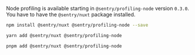 <Note>

Node profiling is available starting in `@sentry/profiling-node` version `0.3.0`.
You have to have the `@sentry/nuxt` package installed.

</Note>

```bash {tabTitle:npm}
npm install @sentry/nuxt @sentry/profiling-node --save
```

```bash {tabTitle:yarn}
yarn add @sentry/nuxt @sentry/profiling-node
```

```bash {tabTitle:pnpm}
pnpm add @sentry/nuxt @sentry/profiling-node
```
